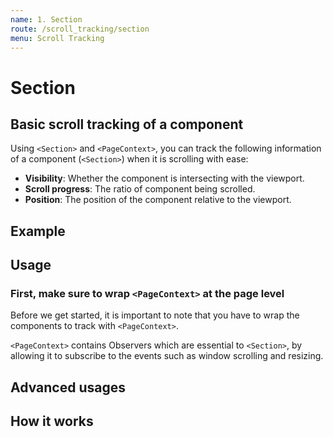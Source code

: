 ```yaml
---
name: 1. Section
route: /scroll_tracking/section
menu: Scroll Tracking
---
```


# Section
## Basic scroll tracking of a component

Using `<Section>` and `<PageContext>`, you can track the following information of a component (`<Section>`) when it is scrolling with ease:

- **Visibility**: Whether the component is intersecting with the viewport.
- **Scroll progress**: The ratio of component being scrolled.
- **Position**: The position of the component relative to the viewport.

## Example

## Usage

### First, make sure to wrap `<PageContext>` at the page level

Before we get started, it is important to note that you have to wrap the components to track
with `<PageContext>`.

`<PageContext>` contains Observers which are essential to `<Section>`,
by allowing it to subscribe to the events such as window scrolling and resizing.

## Advanced usages

## How it works
